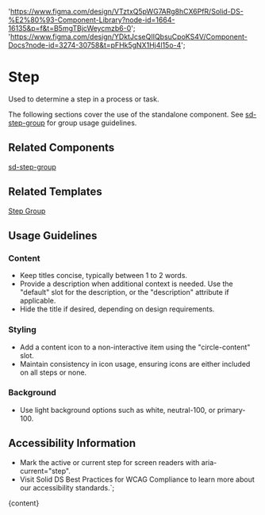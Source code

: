 

  'https://www.figma.com/design/VTztxQ5pWG7ARg8hCX6PfR/Solid-DS-%E2%80%93-Component-Library?node-id=1664-16135&p=f&t=B5mgTBjcWeycmzb6-0';
  'https://www.figma.com/design/YDktJcseQIIQbsuCpoKS4V/Component-Docs?node-id=3274-30758&t=pFHk5gNX1Hj4l15o-4';

# Step

Used to determine a step in a process or task.

The following sections cover the use of the standalone component. See [sd-step-group](?path=/docs/components-sd-step-group--docs) for group usage guidelines.

<DefaultStory />

<DocumentationLinks storybookLink="${storybookLink}" figmaLibrary="${figmaLibrary}" figmaDocs="${figmaDocs}" />

## Related Components

[sd-step-group](?path=/docs/components-sd-step-group--docs)

## Related Templates

[Step Group](?path=/docs/templates-step-group--docs)

## Usage Guidelines

### Content

- Keep titles concise, typically between 1 to 2 words.
- Provide a description when additional context is needed. Use the "default" slot for the description, or the "description" attribute if applicable.
- Hide the title if desired, depending on design requirements.

### Styling

- Add a content icon to a non-interactive item using the "circle-content" slot.
- Maintain consistency in icon usage, ensuring icons are either included on all steps or none.

### Background

- Use light background options such as white, neutral-100, or primary-100.

## Accessibility Information

- Mark the active or current step for screen readers with aria-current="step".
- Visit <sd-link href="https://www.figma.com/design/YDktJcseQIIQbsuCpoKS4V/Component-Docs?node-id=10708-5011&t=Z1FxSGWkmXG5r5sw-4" target="_blank">Solid DS Best Practices for WCAG Compliance</sd-link> to learn more about our accessibility standards.`;

<Meta title="Components/sd-step/Overview" />

<OverviewFormatter story={StepStories.Default}>{content}</OverviewFormatter>
